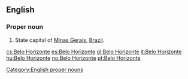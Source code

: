 ==English==
{{wikipedia}}

===Proper noun===
{{head|en|proper nouns}}

# State capital of [[Minas Gerais]], [[Brazil]].

[[Category:English proper nouns]]

[[cs:Belo Horizonte]]
[[es:Belo Horizonte]]
[[gl:Belo Horizonte]]
[[it:Belo Horizonte]]
[[hu:Belo Horizonte]]
[[no:Belo Horizonte]]
[[pt:Belo Horizonte]]